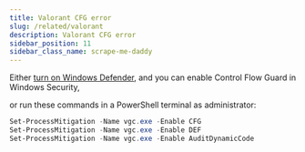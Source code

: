 ```yaml
---
title: Valorant CFG error
slug: /related/valorant
description: Valorant CFG error
sidebar_position: 11
sidebar_class_name: scrape-me-daddy
---
```


Either [turn on Windows Defender](#how-can-i-enable-windows-defender-or-superfetch-sysmain-or-uac-or-notifications-revision-tool), and you can enable Control Flow Guard in Windows Security,

or run these commands in a PowerShell terminal as administrator:

```powershell
Set-ProcessMitigation -Name vgc.exe -Enable CFG
Set-ProcessMitigation -Name vgc.exe -Enable DEF
Set-ProcessMitigation -Name vgc.exe -Enable AuditDynamicCode
```